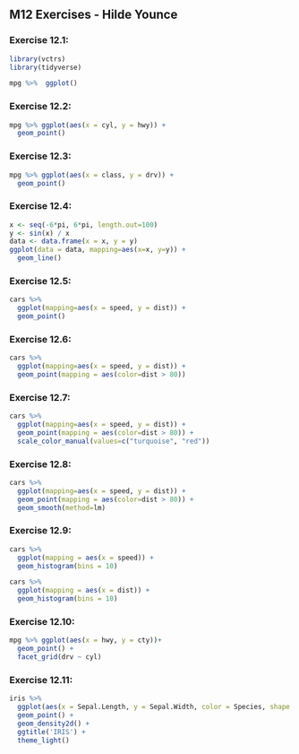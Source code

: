 ## M12 Exercises - Hilde Younce

### Exercise 12.1:
```r
library(vctrs)
library(tidyverse)
```
```r
mpg %>%  ggplot()
```
### Exercise 12.2:
```r
mpg %>% ggplot(aes(x = cyl, y = hwy)) + 
  geom_point()
```
### Exercise 12.3:
```r
mpg %>% ggplot(aes(x = class, y = drv)) + 
  geom_point()
```
### Exercise 12.4:
```r
x <- seq(-6*pi, 6*pi, length.out=100)
y <- sin(x) / x
data <- data.frame(x = x, y = y)
ggplot(data = data, mapping=aes(x=x, y=y)) +
  geom_line()
```
### Exercise 12.5:
```r
cars %>% 
  ggplot(mapping=aes(x = speed, y = dist)) +
  geom_point()
```

### Exercise 12.6:
```r
cars %>% 
  ggplot(mapping=aes(x = speed, y = dist)) +
  geom_point(mapping = aes(color=dist > 80))
```

### Exercise 12.7:
```r
cars %>% 
  ggplot(mapping=aes(x = speed, y = dist)) +
  geom_point(mapping = aes(color=dist > 80)) + 
  scale_color_manual(values=c("turquoise", "red"))
```
### Exercise 12.8:
```r
cars %>% 
  ggplot(mapping=aes(x = speed, y = dist)) +
  geom_point(mapping = aes(color=dist > 80)) + 
  geom_smooth(method=lm)
```
### Exercise 12.9:
```r
cars %>% 
  ggplot(mapping = aes(x = speed)) +
  geom_histogram(bins = 10)
```
```r
cars %>% 
  ggplot(mapping = aes(x = dist)) +
  geom_histogram(bins = 10)
```

### Exercise 12.10:
```r
mpg %>% ggplot(aes(x = hwy, y = cty))+
  geom_point() + 
  facet_grid(drv ~ cyl)
```

### Exercise 12.11:
```r
iris %>% 
  ggplot(aes(x = Sepal.Length, y = Sepal.Width, color = Species, shape = Species)) +
  geom_point() +
  geom_density2d() +
  ggtitle('IRIS') +
  theme_light()
```

